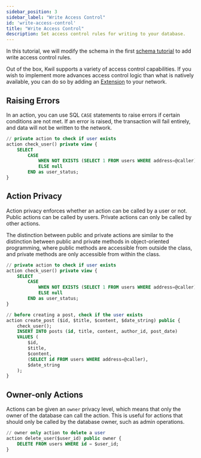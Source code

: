 ```yaml
---
sidebar_position: 3
sidebar_label: "Write Access Control"
id: 'write-access-control'
title: "Write Access Control"
description: Set access control rules for writing to your database.
---
```


In this tutorial, we will modify the schema in the first [schema tutorial](/docs/getting-started/create-a-database) to add write access control rules.

Out of the box, Kwil supports a variety of access control capabilities. If you wish to implement more advances access control logic than what is natively available, you can do so by adding an [Extension](/docs/getting-started/using-extensions) to your network.

## Raising Errors

In an action, you can use SQL `CASE` statements to raise errors if certain conditions are not met. If an error is raised, the transaction will fail entirely, and data will not be written to the network.

```sql title="social_media.kf"
// private action to check if user exists
action check_user() private view {
    SELECT
        CASE
            WHEN NOT EXISTS (SELECT 1 FROM users WHERE address=@caller) THEN ERROR('User does not exist')
            ELSE null
        END as user_status;
}
```


## Action Privacy

Action privacy enforces whether an action can be called by a user or not. Public actions can be called by users. Private actions can only be called by other actions.

The distinction between public and private actions are similar to the distinction between public and private methods in object-oriented programming, where public methods are accessible from outside the class, and private methods are only accessible from within the class.

```sql title="social_media.kf"
// private action to check if user exists
action check_user() private view {
    SELECT
        CASE
            WHEN NOT EXISTS (SELECT 1 FROM users WHERE address=@caller) THEN ERROR('User does not exist')
            ELSE null
        END as user_status;
}

// before creating a post, check if the user exists
action create_post ($id, $title, $content, $date_string) public {
    check_user();
    INSERT INTO posts (id, title, content, author_id, post_date)
    VALUES (
        $id, 
        $title, 
        $content,
        (SELECT id FROM users WHERE address=@caller), 
        $date_string
    );
}
```

## Owner-only Actions

Actions can be given an `owner` privacy level, which means that only the owner of the database can call the action. This is useful for actions that should only be called by the database owner, such as admin operations.

```sql title="social_media.kf"
// owner only action to delete a user
action delete_user($user_id) public owner {
    DELETE FROM users WHERE id = $user_id;
}
```

